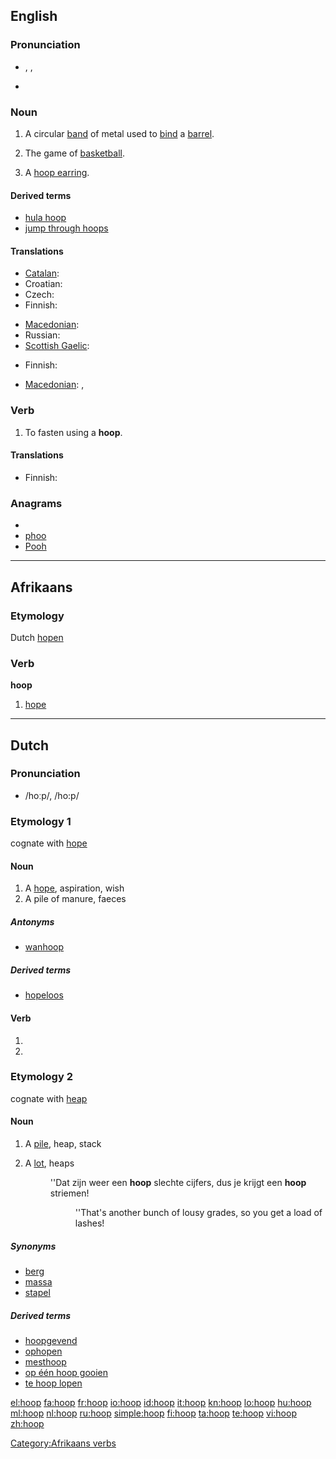 ==English==
{{wikipedia}}

===Pronunciation===
* {{enPR|ho͞op}}, {{IPA|/huːp/}}, {{SAMPA|/hu:p/}}
* {{rhymes|uːp}}

===Noun===
{{en-noun}}

# A circular [[band]] of metal used to [[bind]] a [[barrel]].
# {{italbrac|plural}} The game of [[basketball]].
# A [[hoop earring]].

====Derived terms====
* [[hula hoop]]
* [[jump through hoops]]

====Translations====
{{trans-top|circular band of metal used to bind a barrel}}
* [[Catalan]]: {{t|ca|cèrcol|m}}
* Croatian: {{t-|hr|obruč|m|alt=ȍbrūč}}
* Czech: {{t-|cs|obruč|f}}
* Finnish: {{t-|fi|vanne}}
{{trans-mid}}
* [[Macedonian]]: {{t|mk|обрач|m|tr=óbrač}}
* Russian: {{t+|ru|обруч|m|tr=óbruč}}
* [[Scottish Gaelic]]: {{t-|gd|cearcall|m|xs=Scottish Gaelic}}
{{trans-bottom}}

{{trans-top|hoops: basketball}}
* Finnish: {{t+|fi|koris}}
{{trans-mid}}
* [[Macedonian]]: {{t-|mk|кош|m|tr=koš}}, {{t|mk|обрач|m|tr=óbrač}}
{{trans-bottom}}

{{trans-see|hoop earring}}

===Verb===
{{en-verb}}

# To fasten using a '''hoop'''.

====Translations====
{{trans-top|to fasten with hoop}}
* Finnish: {{t-|fi|vannehtia}}
{{trans-mid}}
{{trans-bottom}}

===Anagrams===
* {{alphagram|hoop}}
* [[phoo#English|phoo]]
* [[Pooh#English|Pooh]]

----

==Afrikaans==

===Etymology===
Dutch [[hopen]]

===Verb===
'''hoop'''

# [[hope]]

[[Category:Afrikaans verbs]]

----

==Dutch==

===Pronunciation===
* /hoːp/, /ho:p/

===Etymology 1===
cognate with [[hope]]

====Noun====
{{nl-noun|g=c|hopen|hoopje}}

# A [[hope]], aspiration, wish
# A pile of manure, faeces

=====Antonyms=====
* {{sense|hope}} [[wanhoop]]

=====Derived terms=====
* [[hopeloos]]

====Verb====
{{infl|nl}}

# {{nl-verb-form|p=1|n=sg|t=pres|m=ind|hopen}}
# {{nl-verb-form|m=imp|hopen}}

===Etymology 2===
cognate with [[heap]]

====Noun====
{{nl-noun|hopen|hoopje|hoopjes}}

# A [[pile]], heap, stack
# {{figurative}} A [[lot]], heaps
#: ''Dat zijn weer een '''hoop''' slechte cijfers, dus je krijgt een '''hoop''' striemen!
#:: ''That's another bunch of lousy grades, so you get a load of lashes!

=====Synonyms=====
* [[berg]]
* [[massa]]
* [[stapel]]

=====Derived terms=====
* [[hoopgevend]]
* [[ophopen]]
* [[mesthoop]]
* [[op één hoop gooien]]
* [[te hoop lopen]]

[[el:hoop]]
[[fa:hoop]]
[[fr:hoop]]
[[io:hoop]]
[[id:hoop]]
[[it:hoop]]
[[kn:hoop]]
[[lo:hoop]]
[[hu:hoop]]
[[ml:hoop]]
[[nl:hoop]]
[[ru:hoop]]
[[simple:hoop]]
[[fi:hoop]]
[[ta:hoop]]
[[te:hoop]]
[[vi:hoop]]
[[zh:hoop]]